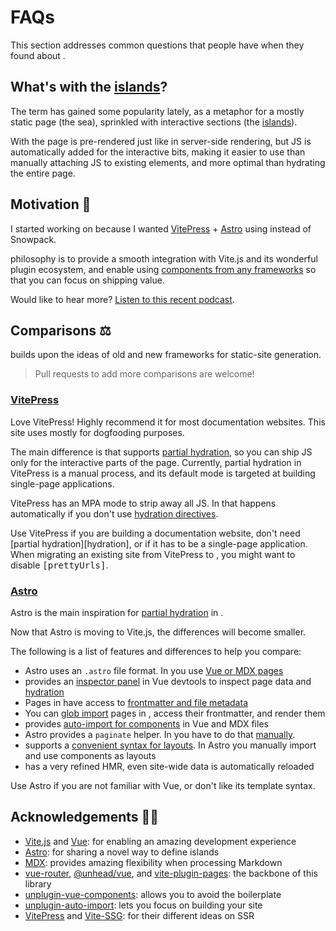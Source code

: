 [Vite.js]: https://vitejs.dev/
[Vue]: https://v3.vuejs.org/
[MDX]: https://github.com/mdx-js/mdx
[Astro]: https://docs.astro.build/core-concepts/component-hydration
[VitePress]: https://vitepress.vuejs.org/
[Vite-SSG]: https://github.com/antfu-collective/vite-ssg
[vite-plugin-pages]: https://github.com/hannoeru/vite-plugin-pages
[unplugin-vue-components]: https://github.com/antfu/unplugin-vue-components
[unplugin-auto-import]: https://github.com/unplugin/unplugin-auto-import

[frameworks]: /guide/frameworks
[hydration]: /guide/hydration
[islands]: https://jasonformat.com/islands-architecture/

[manually]: https://github.com/ElMassimo/iles/blob/main/playground/the-vue-point/src/pages/posts/%5Bpage%5D.vue
[podcast]: https://dev.to/viewsonvue/islands-architecture-in-vue-with-maximo-mussini-vue-170

[prettyUrls]: /config#prettyurls
[vue-router]: https://next.router.vuejs.org/
[@unhead/vue]: https://unhead.unjs.io/setup/vue/installation

# FAQs

This section addresses common questions that people have when they found about <Iles/>.

## What's with the [islands]? <Iles noText heading/>

The term has gained some popularity lately, as a metaphor for a mostly static
page (the sea), sprinkled with interactive sections (the [islands]).

With <Iles/> the page is pre-rendered just like in server-side rendering, but JS
is automatically added for the interactive bits, making it easier to use than
manually attaching JS to existing elements, and more optimal than hydrating the
entire page.

## Motivation 🤔

I started working on <Iles/> because I wanted [VitePress] + [Astro] using <ViteLogo/> instead of Snowpack.

<Iles/> philosophy is to provide a smooth integration with Vite.js and its
wonderful plugin ecosystem, and enable using [components from any frameworks][frameworks] so that you can focus on shipping value.

Would like to hear more? [Listen to this recent podcast][podcast].

<Should/>

## Comparisons ⚖️

<Iles/> builds upon the ideas of old and new frameworks for static-site generation.

> Pull requests to add more comparisons are welcome!

### [VitePress] <ViteLogo/>

Love VitePress! Highly recommend it for most documentation websites. This site
uses <Iles/> mostly for dogfooding purposes.

The main difference is that <Iles/> supports [partial hydration][hydration], so
you can ship JS only for the interactive parts of the page. Currently, partial
hydration in VitePress is a manual process, and its default mode is targeted at
building single-page applications.

VitePress has an MPA mode to strip away all JS. In <Iles/> that happens
automatically if you don't use [hydration directives][hydration].

<Tip>
Use VitePress if you are building a documentation website, don't need [partial hydration][hydration], or if it has to be a single-page application.
</Tip>

<Tip>
When migrating an existing site from VitePress to <Iles/>, you might want to disable <kbd>[prettyUrls]</kbd>.
</Tip>

### [Astro] <AstroLogo/>

Astro is the main inspiration for [partial hydration][hydration] in <Iles/>.

Now that Astro is moving to Vite.js, the differences will become smaller.

The following is a list of features and differences to help you compare:

- Astro uses an `.astro` file format. In <Iles small/> you use [Vue or MDX pages](/guide/project-structure#pages)
- <Iles small/> provides an [inspector panel](https://user-images.githubusercontent.com/1158253/133314267-f0ba784c-ff64-4ee8-b2bf-97ecffc2facd.jpg) in Vue devtools to inspect page data and [hydration](https://user-images.githubusercontent.com/1158253/133314279-1edc22d1-3ffb-414e-b994-212cb316593b.jpg)
- Pages in <Iles small/> have access to [frontmatter and file metadata](/guide/project-structure#using-page-data)
- You can [glob import](/guide/documents) pages in <Iles small/>, access their frontmatter, and render them
- <Iles small/> provides [auto-import for components](/guide/project-structure#components) in Vue and MDX files
- Astro provides a `paginate` helper. In <Iles small/> you have to do that [manually].
- <Iles small/> supports a [convenient syntax for layouts](/guide/project-structure#layouts). In Astro you manually import and use components as layouts
- <Iles small/> has a very refined HMR, even site-wide data is automatically reloaded

<Tip>
Use Astro if you are not familiar with Vue, or don't like its template syntax.
</Tip>

## Acknowledgements 🙇‍♂️

- [Vite.js] and [Vue]: for enabling an amazing development experience
- [Astro](https://astro.build): for sharing a novel way to define islands
- [MDX]: provides amazing flexibility when processing Markdown
- [vue-router], [@unhead/vue], and [vite-plugin-pages]: the backbone of this library
- [unplugin-vue-components]: allows you to avoid the boilerplate
- [unplugin-auto-import]: lets you focus on building your site
- [VitePress] and [Vite-SSG]: for their different ideas on SSR

<Contact/>

